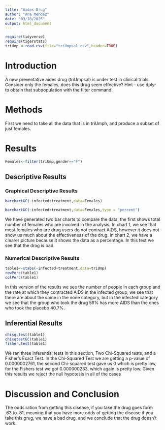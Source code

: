 ```yaml
---
title: "Aides Drug"
author: "Ana Mendez"
date: "03/18/2025"
output: html_document
---
```


```r
require(tidyverse)
require(tigerstats)
triUmp <-read.csv(file="triUmpsal.csv",header=TRUE)
```

# Introduction

<!--In this section you explain what you are trying to show.  Where did the data come from?  What is the research or other question you are trying to answer?.  If you skimp in this section expect to be marked down in your grade. Paint a picture of the project a couple of paragraphs is expected!-->

A new  preventative aides drug (triUmpsal) is under test in clinical trials. Consider only the females, does this drug seem effective?  Hint - use dplyr to obtain that subpopulation with the filter command.

# Methods

<!--Decide on your methods:  use "variable analysis" or other appropriate descriptors.  Make sure to choose at least one graphical method and at least one numerical method. Discuss what data manipulations may be needed for example subsetting or other binning procedures and what sort of graphical displays and inferential tools will be used!-->

First we need to take all the data that is in triUmph, and produce a subset of just females. 


# Results

<!--Divide this section into two sub-sections:  One for your descriptive  results and one for your inferential results.!-->


```r
Females<-filter(triUmp,gender=="F")
```

## Descriptive Results

### Graphical Descriptive Results

<!--Graphical results here.  Make sure to show your code.  Provide appropriate labels for axes, giving units if possible, and provide a good title for the graph, too.  Use the graphical results to describe the patterns if any that exist in the data as focused toward the research question. Bottom line is to explain the features of the graph that are relevant to conforming or departing to what is expected by your null hypothesis !-->

```r
barchartGC(~infected+treatment,data=Females)
```

```r
barchartGC(~infected+treatment,data=Females,type = "percent")
```

We have generated two bar charts to compare the data, the first shows total number of females who are involved in the analysis. In chart 1, we see that most females who are drug users do not contract AIDS, however it does not show us much about the effectiveness of the drug. In chart 2, we have a clearer picture because it shows the data as a percentage. In this test we see that the drog is bad.


### Numerical Descriptive Results

<!--Numerical results go here. Use the numerical results to describe the patterns if any that exist in the data as focused toward the research question!-->

```r
table1<-xtabs(~infected+treatment,data=triUmp)
rowPerc(table1)
colPerc(table1)
```


 In this version of the results we see the number of people in each group and the rate at which they contracted AIDS in the infected group, we see that there are about the same in the none category, but in the infected category we see that the group who took the drug 59% has more AIDS than the ones who took the placebo 40.7%.


## Inferential Results

<!--State hypothesis clearly.  Make sure your discussion of the inferential test covers all the aspects that the test output produces, such as test statistic, p-value etc.  Make a decision about the null hypothesis, explain the assumptions on which the selected test/procedure was based, and why the chosen procedure satisfys the assumptions and is appropriate to answer the research question!-->

```r
chisq.test(table1)
chisqtestGC(table1) 
fisher.test(table1)
```

We ran three inferential tests in this section, Two Chi-Squared tests, and a Fisher's Exact Test. In the Chi-Squared Test we are getting a p-value of 0.0000002761, the second Chi-squared test gave us 0  which is pretty low, for the Fishers test we got 0.000000233, which again is pretty low. Given this results we reject the null hypotesis in all of the cases

# Discussion and Conclusion

<!--Discussion and conclusion here.  If you found a relationship be sure to consider whether the relationship occurs because one of the variavbles causes the other, or whether they perhasps are related for some other reason.  Watch the chapter 6 videos from the GeorgeTown videos collection.!-->

The odds ration from getting this disease, if you take the drug goes form .63 to .81, meaning that you have more odds of getting the disease if you take this grug, we have a bad drug, and we conclude that the drug doesn't work.
